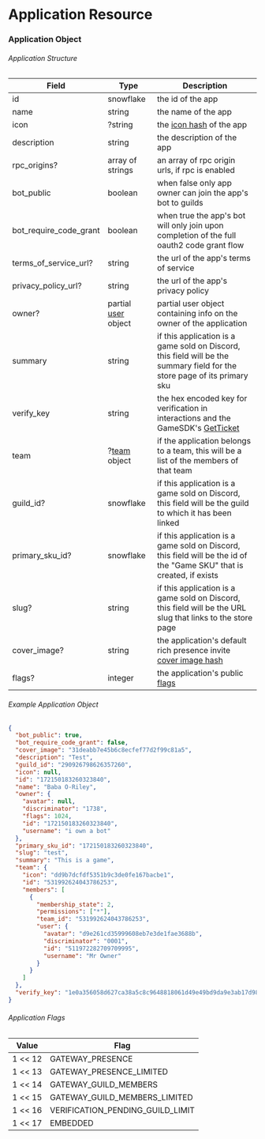 # Application Resource

### Application Object

###### Application Structure

| Field                  | Type                                                  | Description                                                                                                               |
| ---------------------- | ----------------------------------------------------- | ------------------------------------------------------------------------------------------------------------------------- |
| id                     | snowflake                                             | the id of the app                                                                                                         |
| name                   | string                                                | the name of the app                                                                                                       |
| icon                   | ?string                                               | the [icon hash](/reference/image-formatting) of the app                                                                   |
| description            | string                                                | the description of the app                                                                                                |
| rpc_origins?           | array of strings                                      | an array of rpc origin urls, if rpc is enabled                                                                            |
| bot_public             | boolean                                               | when false only app owner can join the app's bot to guilds                                                                |
| bot_require_code_grant | boolean                                               | when true the app's bot will only join upon completion of the full oauth2 code grant flow                                 |
| terms_of_service_url?  | string                                                | the url of the app's terms of service                                                                                     |
| privacy_policy_url?    | string                                                | the url of the app's privacy policy                                                                                       |
| owner?                 | partial [user](/resources/user/user-object) object    | partial user object containing info on the owner of the application                                                       |
| summary                | string                                                | if this application is a game sold on Discord, this field will be the summary field for the store page of its primary sku |
| verify_key             | string                                                | the hex encoded key for verification in interactions and the GameSDK's [GetTicket](/game-sdk/applications/getticket)      |
| team                   | ?[team](/topics/teams/data-models-team-object) object | if the application belongs to a team, this will be a list of the members of that team                                     |
| guild_id?              | snowflake                                             | if this application is a game sold on Discord, this field will be the guild to which it has been linked                   |
| primary_sku_id?        | snowflake                                             | if this application is a game sold on Discord, this field will be the id of the "Game SKU" that is created, if exists     |
| slug?                  | string                                                | if this application is a game sold on Discord, this field will be the URL slug that links to the store page               |
| cover_image?           | string                                                | the application's default rich presence invite [cover image hash](/reference/image-formatting)                            |
| flags?                 | integer                                               | the application's public [flags](/resources/application/application-object-application-flags)                             |

###### Example Application Object

```json
{
  "bot_public": true,
  "bot_require_code_grant": false,
  "cover_image": "31deabb7e45b6c8ecfef77d2f99c81a5",
  "description": "Test",
  "guild_id": "290926798626357260",
  "icon": null,
  "id": "172150183260323840",
  "name": "Baba O-Riley",
  "owner": {
    "avatar": null,
    "discriminator": "1738",
    "flags": 1024,
    "id": "172150183260323840",
    "username": "i own a bot"
  },
  "primary_sku_id": "172150183260323840",
  "slug": "test",
  "summary": "This is a game",
  "team": {
    "icon": "dd9b7dcfdf5351b9c3de0fe167bacbe1",
    "id": "531992624043786253",
    "members": [
      {
        "membership_state": 2,
        "permissions": ["*"],
        "team_id": "531992624043786253",
        "user": {
          "avatar": "d9e261cd35999608eb7e3de1fae3688b",
          "discriminator": "0001",
          "id": "511972282709709995",
          "username": "Mr Owner"
        }
      }
    ]
  },
  "verify_key": "1e0a356058d627ca38a5c8c9648818061d49e49bd9da9e3ab17d98ad4d6bg2u8"
}
```

###### Application Flags

| Value   | Flag                             |
| ------- | -------------------------------- |
| 1 << 12 | GATEWAY_PRESENCE                 |
| 1 << 13 | GATEWAY_PRESENCE_LIMITED         |
| 1 << 14 | GATEWAY_GUILD_MEMBERS            |
| 1 << 15 | GATEWAY_GUILD_MEMBERS_LIMITED    |
| 1 << 16 | VERIFICATION_PENDING_GUILD_LIMIT |
| 1 << 17 | EMBEDDED                         |
